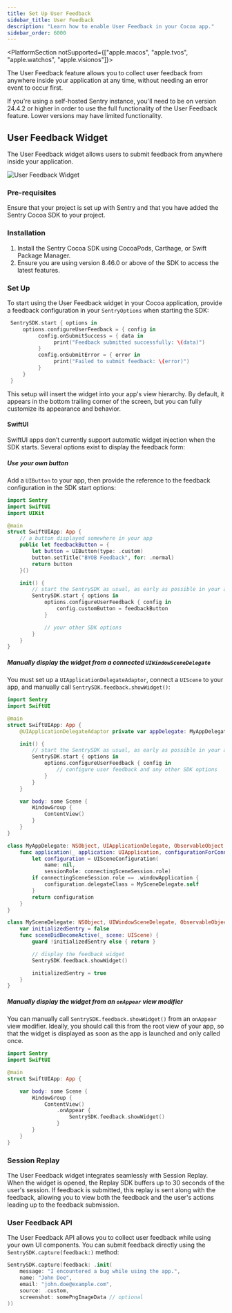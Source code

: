```yaml
---
title: Set Up User Feedback
sidebar_title: User Feedback
description: "Learn how to enable User Feedback in your Cocoa app."
sidebar_order: 6000
---
```


<PlatformSection notSupported={["apple.macos", "apple.tvos", "apple.watchos", "apple.visionos"]}>

The User Feedback feature allows you to collect user feedback from anywhere inside your application at any time, without needing an error event to occur first.

<Alert>
  If you're using a self-hosted Sentry instance, you'll need to be on version
  24.4.2 or higher in order to use the full functionality of the User Feedback
  feature. Lower versions may have limited functionality.
</Alert>

## User Feedback Widget

The User Feedback widget allows users to submit feedback from anywhere inside your application.


<img src={widget} width={300} alt="User Feedback Widget" />

### Pre-requisites

Ensure that your project is set up with Sentry and that you have added the Sentry Cocoa SDK to your project.

### Installation

1. Install the Sentry Cocoa SDK using CocoaPods, Carthage, or Swift Package Manager.
2. Ensure you are using version 8.46.0 or above of the SDK to access the latest features.

### Set Up

To start using the User Feedback widget in your Cocoa application, provide a feedback configuration in your `SentryOptions` when starting the SDK:

```swift
 SentrySDK.start { options in
     options.configureUserFeedback = { config in
          config.onSubmitSuccess = { data in
               print("Feedback submitted successfully: \(data)")
          }
          config.onSubmitError = { error in
               print("Failed to submit feedback: \(error)")
          }
     }
 }
```

This setup will insert the widget into your app's view hierarchy. By default, it appears in the bottom trailing corner of the screen, but you can fully customize its appearance and behavior.

#### SwiftUI

SwiftUI apps don’t currently support automatic widget injection when the SDK starts. Several options exist to display the feedback form:

##### Use your own button

Add a `UIButton` to your app, then provide the reference to the feedback configuration in the SDK start options:

```swift
import Sentry
import SwiftUI
import UIKit

@main
struct SwiftUIApp: App {
    // a button displayed somewhere in your app
    public let feedbackButton = {
        let button = UIButton(type: .custom)
        button.setTitle("BYOB Feedback", for: .normal)
        return button
    }()

    init() {
        // start the SentrySDK as usual, as early as possible in your app's launch sequence
        SentrySDK.start { options in
            options.configureUserFeedback { config in
                config.customButton = feedbackButton
            }

            // your other SDK options
        }
    }
}
```

##### Manually display the widget from a connected `UIWindowSceneDelegate`

You must set up a `UIApplicationDelegateAdaptor`, connect a `UIScene` to your app, and manually call `SentrySDK.feedback.showWidget()`:

```swift
import Sentry
import SwiftUI

@main
struct SwiftUIApp: App {
    @UIApplicationDelegateAdaptor private var appDelegate: MyAppDelegate

    init() {
        // start the SentrySDK as usual, as early as possible in your app's launch sequence
        SentrySDK.start { options in
            options.configureUserFeedback { config in
                // configure user feedback and any other SDK options
            }
        }
    }

    var body: some Scene {
        WindowGroup {
            ContentView()
        }
    }
}

class MyAppDelegate: NSObject, UIApplicationDelegate, ObservableObject {
    func application(_ application: UIApplication, configurationForConnecting connectingSceneSession: UISceneSession, options: UIScene.ConnectionOptions) -> UISceneConfiguration {
        let configuration = UISceneConfiguration(
            name: nil,
            sessionRole: connectingSceneSession.role)
        if connectingSceneSession.role == .windowApplication {
            configuration.delegateClass = MySceneDelegate.self
        }
        return configuration
    }
}

class MySceneDelegate: NSObject, UIWindowSceneDelegate, ObservableObject {
    var initializedSentry = false
    func sceneDidBecomeActive(_ scene: UIScene) {
        guard !initializedSentry else { return }

        // display the feedback widget
        SentrySDK.feedback.showWidget()

        initializedSentry = true
    }
}
```

##### Manually display the widget from an `onAppear` view modifier

You can manually call `SentrySDK.feedback.showWidget()` from an `onAppear` view modifier. Ideally, you should call this from the root view of your app, so that the widget is displayed as soon as the app is launched and only called once.

```swift
import Sentry
import SwiftUI

@main
struct SwiftUIApp: App {

    var body: some Scene {
        WindowGroup {
            ContentView()
                .onAppear {
                    SentrySDK.feedback.showWidget()
                }
        }
    }
}
```

### Session Replay

The User Feedback widget integrates seamlessly with Session Replay. When the widget is opened, the Replay SDK buffers up to 30 seconds of the user's session. If feedback is submitted, this replay is sent along with the feedback, allowing you to view both the feedback and the user's actions leading up to the feedback submission.

</PlatformSection>

### User Feedback API

The User Feedback API allows you to collect user feedback while using your own UI components. You can submit feedback directly using the `SentrySDK.capture(feedback:)` method:

```swift
SentrySDK.capture(feedback: .init(
    message: "I encountered a bug while using the app.",
    name: "John Doe",
    email: "john.doe@example.com",
    source: .custom,
    screenshot: somePngImageData // optional
))
```
